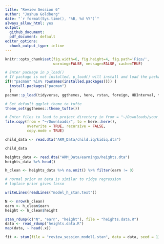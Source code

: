 ```yaml
---
title: "Review Session 6"
author: "Joshua Goldberg"
date: "`r format(Sys.time(), '%B, %d %Y')`"
always_allow_html: yes
output:
  github_document: 
  pdf_document: default
editor_options: 
  chunk_output_type: inline
---
```


```r
knitr::opts_chunk$set(fig.width=6, fig.height=4, fig.path='Figs/',
                      warning=FALSE, message=FALSE, cache=TRUE)
```

```r
# Enter package in p_load()
# If package is not installed, p_load() will install and load the package
if(!"pacman" %in% rownames(installed.packages())) {
  install.packages("pacman")
  }
pacman::p_load(tidyverse, ggthemes, here, rstan, foreign, HDInterval, tictoc, furrr, latex2exp)

# Set default ggplot theme to tufte
theme_set(ggthemes::theme_tufte())
```

```r
# Enter files to load to project directory in from = "~/Downloads/your_file_name_here"
file.copy(from = "~/Downloads/", to = here::here(), 
          overwrite = TRUE, recursive = FALSE, 
          copy.mode = TRUE)
```

```r
child_data <- read.dta("ARM_Data/child.iq/kidiq.dta")
```

```r
child_data
```

```r
heights_data <- read.dta("ARM_Data/earnings/heights.dta")
heights_data %>% head()
```

```r
h_clean <- heights_data %>% na.omit() %>% filter(earn != 0)
```

```r
# normal prior on beta is similar to ridge regression
# laplace prior gives lasso 

writeLines(readLines("model_h_stan.text"))
```

```r
N <- nrow(h_clean)
earn <- h_clean$earn
height <- h_clean$height
```

```r
stan_rdump(c("N", "earn", "height"), file = "heights.data.R")
data <- read_rdump("heights.data.R")
map(data, ~ head(.x))
```

```r
fit <- stan(file = "review_session_model1.stan", data = data, seed = 1)
```















